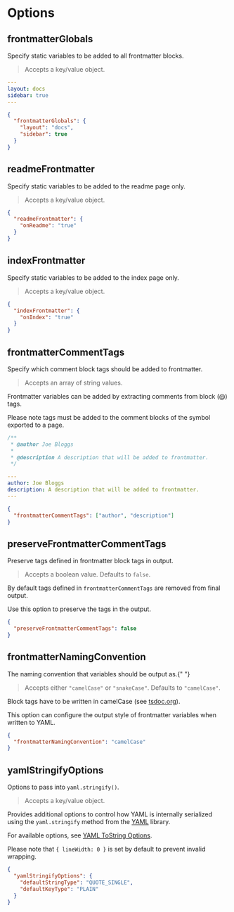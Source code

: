 
# Options

## frontmatterGlobals

<Callout emoji="💡">
  Specify static variables to be added to all frontmatter blocks.
</Callout>

> Accepts a key/value object.

```yaml filename="YAML"
---
layout: docs
sidebar: true
---
```

```json filename="typedoc.json"
{
  "frontmatterGlobals": {
    "layout": "docs",
    "sidebar": true
  }
}
```

## readmeFrontmatter

<Callout emoji="💡">
  Specify static variables to be added to the readme page only.
</Callout>

> Accepts a key/value object.

```json filename="typedoc.json"
{
  "readmeFrontmatter": {
    "onReadme": "true"
  }
}
```

## indexFrontmatter

<Callout emoji="💡">
  Specify static variables to be added to the index page only.
</Callout>

> Accepts a key/value object.

```json filename="typedoc.json"
{
  "indexFrontmatter": {
    "onIndex": "true"
  }
}
```

## frontmatterCommentTags

<Callout emoji="💡">
  Specify which comment block tags should be added to frontmatter.
</Callout>

> Accepts an array of string values.

Frontmatter variables can be added by extracting comments from block (@) tags.

Please note tags must be added to the comment blocks of the symbol exported to a page.

```ts filename="Block Tags (someModule.ts)"
/**
 * @author Joe Bloggs
 *
 * @description A description that will be added to frontmatter.
 */
```

```yaml filename="YAML (someModule.md)"
---
author: Joe Bloggs
description: A description that will be added to frontmatter.
---
```

```json filename="typedoc.json"
{
  "frontmatterCommentTags": ["author", "description"]
}
```

## preserveFrontmatterCommentTags

<Callout emoji="💡">
  Preserve tags defined in frontmatter block tags in output.
</Callout>

> Accepts a boolean value. Defaults to `false`.

By default tags defined in `frontmatterCommentTags` are removed from final output.

Use this option to preserve the tags in the output.

```json filename="typedoc.json"
{
  "preserveFrontmatterCommentTags": false
}
```

## frontmatterNamingConvention

<Callout emoji="💡">
  The naming convention that variables should be output as.{" "}
</Callout>

> Accepts either `"camelCase"` or `"snakeCase"`. Defaults to `"camelCase"`.

Block tags have to be written in camelCase (see [tsdoc.org](https://tsdoc.org/pages/spec/tag_kinds)).

This option can configure the output style of frontmatter variables when written to YAML.

```json filename="typedoc.json"
{
  "frontmatterNamingConvention": "camelCase"
}
```

## yamlStringifyOptions

<Callout emoji="💡">Options to pass into `yaml.stringify()`.</Callout>

> Accepts a key/value object.

Provides additional options to control how YAML is internally serialized using
the `yaml.stringify` method from the [YAML](https://eemeli.org/yaml/#yaml) library.

For available options, see
[YAML ToString Options](https://eemeli.org/yaml/#tostring-options).

Please note that `{ lineWidth: 0 }` is set by default to prevent invalid wrapping.

```json filename="typedoc.json"
{
  "yamlStringifyOptions": {
    "defaultStringType": "QUOTE_SINGLE",
    "defaultKeyType": "PLAIN"
  }
}
```
